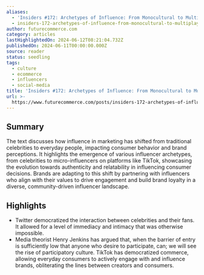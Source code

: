 ```yaml
---
aliases:
  - 'Insiders #172: Archetypes of Influence: From Monocultural to Multiplayer'
  - insiders-172-archetypes-of-influence-from-monocultural-to-multiplayer
author: futurecommerce.com
category: articles
lastHighlightedOn: 2024-06-12T08:21:04.732Z
publishedOn: 2024-06-11T00:00:00.000Z
source: reader
status: seedling
tags:
  - culture
  - ecommerce
  - influencers
  - social-media
title: 'Insiders #172: Archetypes of Influence: From Monocultural to Multiplayer'
url: >-
  https://www.futurecommerce.com/posts/insiders-172-archetypes-of-influence-from-monocultural-to-multiplayer
---
```

## Summary

The text discusses how influence in marketing has shifted from traditional celebrities to everyday people, impacting consumer behavior and brand perceptions. It highlights the emergence of various influencer archetypes, from celebrities to micro-influencers on platforms like TikTok, showcasing the evolution towards authenticity and relatability in influencing consumer decisions. Brands are adapting to this shift by partnering with influencers who align with their values to drive engagement and build brand loyalty in a diverse, community-driven influencer landscape.

## Highlights

- Twitter democratized the interaction between celebrities and their fans. It allowed for a level of immediacy and intimacy that was otherwise impossible.
- Media theorist Henry Jenkins has argued that, when the barrier of entry is sufficiently low that anyone who desire to participate, can; we will see the rise of participatory culture. TikTok has democratized commerce, allowing everyday consumers to actively engage with and influence brands, obliterating the lines between creators and consumers.
